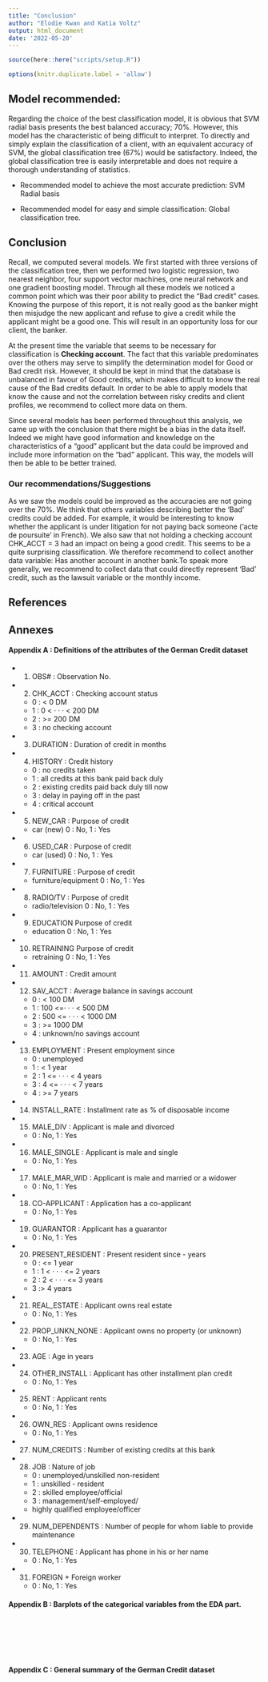 ```yaml
---
title: "Conclusion"
author: "Elodie Kwan and Katia Voltz"
output: html_document
date: '2022-05-20'
---
```


```r
source(here::here("scripts/setup.R"))
```

```r
options(knitr.duplicate.label = 'allow')
```


## Model recommended:

Regarding the choice of the best classification model, it is obvious that SVM radial basis presents the best balanced accuracy; 70%. However, this model has the characteristic of being difficult to interpret. To directly and simply explain the classification of a client, with an equivalent accuracy of SVM, the global classification tree (67%) would be satisfactory. Indeed, the global classification tree is easily interpretable and does not require a thorough understanding of statistics. 

- Recommended model to achieve the most accurate prediction: SVM Radial basis

- Recommended model for easy and simple classification: Global classification tree.


## Conclusion

Recall, we computed several models. We first started with three versions of the classification tree, then we performed two logistic regression, two nearest neighbor, four support vector machines, one neural network and one gradient boosting model. Through all these models we noticed a common point which was their poor ability to predict the "Bad credit" cases. Knowing the purpose of this report, it is not really good as the banker might then misjudge the new applicant and refuse to give a credit while the applicant might be a good one. This will result in an opportunity loss for our client, the banker. 

At the present time the variable that seems to be necessary for classification is **Checking account**. The fact that this variable predominates over the others may serve to simplify the determination model for Good or Bad credit risk. However, it should be kept in mind that the database is unbalanced in favour of Good credits, which makes difficult to know the real cause of the Bad credits default. In order to be able to apply models that know the cause and not the correlation between risky credits and client profiles, we recommend to collect more data on them. 

Since several models has been performed throughout this analysis, we came up with the conclusion that there might be a bias in the data itself. Indeed we might have good information and knowledge on the characteristics of a "good" applicant but the data could be improved and include more information on the "bad" applicant. This way, the models will then be able to be better trained. 


### Our recommendations/Suggestions 
As we saw the models could be improved as the accuracies are not going over the 70%. We think that others variables describing better the 'Bad' credits could be added. For example, it would be interesting to know whether the applicant is under litigation for not paying back someone ('acte de poursuite' in French). We also saw that not holding a checking account CHK_ACCT = 3 had an impact on being a good credit. This seems to be a quite surprising classification. We therefore recommend to collect another data variable: Has another account in another bank.To speak more generally, we recommend to collect data that could directly represent 'Bad' credit, such as the lawsuit variable or the monthly income.

## References 

## Annexes 

#### Appendix A : Definitions of the attributes of the German Credit dataset 

+ 1) OBS# : Observation No. 
+ 2) CHK_ACCT : Checking account status 
  + 0 : < 0 DM 
  + 1 : 0 < · · · < 200 DM
  + 2 : >= 200 DM
  + 3 : no checking account
+ 3) DURATION : Duration of credit in months
+ 4) HISTORY : Credit history
  + 0 : no credits taken
  + 1 : all credits at this bank paid back duly
  + 2 : existing credits paid back duly till now
  + 3 : delay in paying off in the past
  + 4 : critical account
+ 5) NEW_CAR : Purpose of credit 
  + car (new) 0 : No, 1 : Yes
+ 6) USED_CAR : Purpose of credit 
  + car (used) 0 : No, 1 : Yes
+ 7) FURNITURE : Purpose of credit 
  + furniture/equipment 0 : No, 1 : Yes
+ 8) RADIO/TV : Purpose of credit 
  + radio/television 0 : No, 1 : Yes
+ 9) EDUCATION Purpose of credit 
  + education 0 : No, 1 : Yes
+ 10) RETRAINING Purpose of credit 
  + retraining 0 : No, 1 : Yes
+ 11) AMOUNT : Credit amount
+ 12) SAV_ACCT : Average balance in savings account 
  + 0 : < 100 DM
  + 1 : 100 <=· · · < 500 DM
  + 2 : 500 <= · · · < 1000 DM
  + 3 : >= 1000 DM
  + 4 : unknown/no savings account
+ 13) EMPLOYMENT : Present employment since 
  + 0 : unemployed
  + 1 : < 1 year
  + 2 : 1 <= · · · < 4 years
  + 3 : 4 <= · · · < 7 years
  + 4 : >= 7 years
+ 14) INSTALL_RATE : Installment rate as % of disposable income
+ 15) MALE_DIV : Applicant is male and divorced 
  + 0 : No, 1 : Yes
+ 16) MALE_SINGLE : Applicant is male and single 
  + 0 : No, 1 : Yes
+ 17) MALE_MAR_WID : Applicant is male and married or a widower
  + 0 : No, 1 : Yes
+ 18) CO-APPLICANT : Application has a co-applicant 
  + 0 : No, 1 : Yes
+ 19) GUARANTOR : Applicant has a guarantor 
  + 0 : No, 1 : Yes
+ 20) PRESENT_RESIDENT : Present resident since - years 
  + 0 : <= 1 year
  + 1 : 1 < · · · <= 2 years
  + 2 : 2 < · · · <= 3 years
  + 3 :> 4 years
+ 21) REAL_ESTATE : Applicant owns real estate
  + 0 : No, 1 : Yes
+ 22) PROP_UNKN_NONE : Applicant owns no property (or unknown)
  + 0 : No, 1 : Yes
+ 23) AGE : Age in years 
+ 24) OTHER_INSTALL : Applicant has other installment plan credit
  + 0 : No, 1 : Yes
+ 25) RENT : Applicant rents 
  + 0 : No, 1 : Yes
+ 26) OWN_RES : Applicant owns residence 
  + 0 : No, 1 : Yes
+ 27) NUM_CREDITS : Number of existing credits at this bank
+ 28)  JOB : Nature of job 
  + 0 : unemployed/unskilled non-resident
  + 1 : unskilled - resident
  + 2 : skilled employee/official
  + 3 : management/self-employed/
  + highly qualified employee/officer
+ 29) NUM_DEPENDENTS : Number of people for whom liable to provide maintenance
+ 30) TELEPHONE : Applicant has phone in his or her name
  + 0 : No, 1 : Yes
+ 31) FOREIGN + Foreign worker 
  + 0 : No, 1 : Yes



#### Appendix B : Barplots of the categorical variables from the EDA part. 

<br> 

```r

```

<br>

```r

```

#### Appendix C : General summary of the German Credit dataset

```r

```




